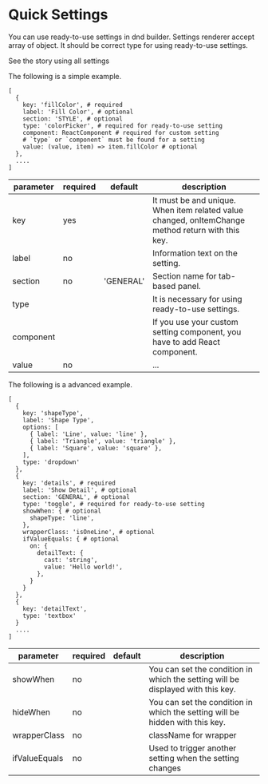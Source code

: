 

<Meta title="Documentation/Settings/Quick Settings" />

# Quick Settings

You can use ready-to-use settings in dnd builder. Settings renderer accept array of object. It should be correct type for using ready-to-use settings.

<LinkTo kind="examples--all-in-one">See the story using all settings</LinkTo>

The following is a simple example.

```shell
[
  {
    key: 'fillColor', # required
    label: 'Fill Color', # optional
    section: 'STYLE', # optional
    type: 'colorPicker', # required for ready-to-use setting
    component: ReactComponent # required for custom setting
    # `type` or `component` must be found for a setting
    value: (value, item) => item.fillColor # optional
  },
  ....
]
```

| parameter                         | required | default | description                                                                 |
|-----------------------------------|----------|---------|-----------------------------------------------------------------------------|
| key                               |    yes   |         | It must be and unique. When item related value changed, onItemChange method return with this key.|
| label                             |    no    |         | Information text on the setting.                                            |
| section                           |    no    |'GENERAL'| Section name for tab-based panel.                                           |
| type                              |          |         | It is necessary for using ready-to-use settings.                            |
| component                         |          |         | If you use your custom setting component, you have to add React component.  |
| value                             |    no    |         | ...                                                                         |

The following is a advanced example.

```shell
[
  {
    key: 'shapeType',
    label: 'Shape Type',
    options: [
      { label: 'Line', value: 'line' },
      { label: 'Triangle', value: 'triangle' },
      { label: 'Square', value: 'square' },
    ],
    type: 'dropdown'
  },
  {
    key: 'details', # required
    label: 'Show Detail', # optional
    section: 'GENERAL', # optional
    type: 'toggle', # required for ready-to-use setting
    showWhen: { # optional 
      shapeType: 'line',
    },
    wrapperClass: 'isOneLine', # optional
    ifValueEquals: { # optional
      on: {
        detailText: {
          cast: 'string',
          value: 'Hello world!',
        },
      }
    }
  },
  {
    key: 'detailText',
    type: 'textbox'
  }
  ....
]
```

| parameter                         | required | default | description                                                                 |
|-----------------------------------|----------|---------|-----------------------------------------------------------------------------|
| showWhen                          |    no    |         | You can set the condition in which the setting will be displayed with this key.|
| hideWhen                          |    no    |         | You can set the condition in which the setting will be hidden with this key. |
| wrapperClass                      |    no    |         | className for wrapper                                                        |
| ifValueEquals                     |    no    |         | Used to trigger another setting when the setting changes                     |

